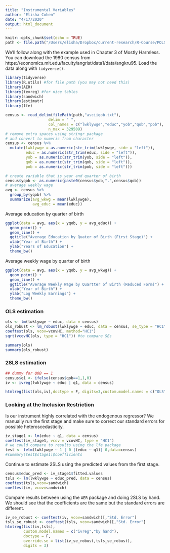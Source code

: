 ```yaml
---
title: "Instrumental Variables"
author: "Elisha Cohen"
date: "4/17/2020"
output: html_document
---
```


```r
knitr::opts_chunk$set(echo = TRUE)
path <- file.path("/Users/elisha/Dropbox/current-research/R-Course/POLS509/psets")
```

We'll follow along with the example used in Chapter 3 of Mostly Harmless. You can download the 1980 census from https://economics.mit.edu/faculty/angrist/data1/data/angkru95. Load the data along with `tidyverse()`.

```r
library(tidyverse)
library(R.utils) #for file path (you may not need this)
library(AER)
library(texreg) #for nice tables
library(sandwich)
library(estimatr)
library(lfe)
```

```r
census <- read_delim(filePath(path,"asciiqob.txt"),
                   delim = " ",
                   col_names = c("lwklywge","educ","yob","qob","pob"),
                   n_max = 329509)
# remove extra spaces using stringr package
# and convert to numeric from character
census <- census %>%
  mutate(lwklywge = as.numeric(str_trim(lwklywge, side = "left")),
         educ = as.numeric(str_trim(educ, side = "left")),
         yob = as.numeric(str_trim(yob, side = "left")),
         qob = as.numeric(str_trim(qob, side = "left")),
         pob = as.numeric(str_trim(pob, side = "left")))

# create variable that is year and quarter of birth
census$yqob <- as.numeric(paste0(census$yob,".",census$qob))
# average weekly wage
avg <- census %>%
  group_by(yqob) %>%
  summarize(avg_wkwg = mean(lwklywge),
            avg_educ = mean(educ))
```


Average education by quarter of birth

```r
ggplot(data = avg, aes(x = yqob, y = avg_educ)) +
  geom_point() +
  geom_line() +
  ggtitle("Average Education by Quater of Birth (First Stage)") +
  xlab("Year of Birth") +
  ylab("Years of Education") +
  theme_bw()

```


Average weekly wage by quarter of birth

```r
ggplot(data = avg, aes(x = yqob, y = avg_wkwg)) +
  geom_point() +
  geom_line() +
  ggtitle("Average Weekly Wage by Quartter of Birth (Reduced Form)") +
  xlab("Year of Birth") +
  ylab("Log Weekly Earnings") +
  theme_bw()

```

### OLS estimation

```r
ols <- lm(lwklywge ~ educ, data = census)
ols_robust <- lm_robust(lwklywge ~ educ, data = census, se_type = "HC1",ci=FALSE)
coeftest(ols, vcov=vcovHC, method="HC1")
sqrt(vcovHC(ols, type = "HC1")) #to compare SEs
```

```r
summary(ols)
summary(ols_robust)
```

### 2SLS estimation

```r
## dummy for QOB == 1
census$q1 <- ifelse(census$qob==1,1,0)
iv <- ivreg(lwklywge ~ educ | q1, data = census)
```

```r
htmlreg(list(ols,iv),doctype = F, digits=3,custom.model.names = c("OLS","IV"))
```

### Looking at the Inclusion Restriction

Is our instrument highly correlated with the endogenous regressor? We manually run the first stage and make sure to correct our standard errors for possible heteroscedasticity.

```r
iv_stage1 <- lm(educ ~ q1, data = census)
coeftest(iv_stage1, vcov = vcovHC, type = "HC1")
# we could compare to results using the lfe package
test <- felm(lwklywge ~ 1 | 0 |(educ ~ q1)| 0,data=census)
#summary(test$stage1)$coefficients
```

Continue to estimate 2SLS using the predicted values from the first stage.

```r
census$educ_pred <- iv_stage1$fitted.values
tsls <- lm(lwklywge ~ educ_pred, data = census)
coeftest(tsls,vcov=sandwich)
coeftest(iv, vcov=sandwich)
```
Compare results between using the `AER` package and doing 2SLS by hand. We should see that the coefficients are the same but the standard errors are different.

```r
iv_se_robust <- coeftest(iv, vcov=sandwich)[,"Std. Error"]
tsls_se_robust <- coeftest(tsls, vcov=sandwich)[,"Std. Error"]
htmlreg(list(iv,tsls),
        custom.model.names = c("ivreg","by hand"),
        doctype = F,
        override.se = list(iv_se_robust,tsls_se_robust),
        digits = 3)
```


